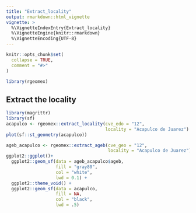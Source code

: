 ```yaml
---
title: "Extract_locality"
output: rmarkdown::html_vignette
vignette: >
  %\VignetteIndexEntry{Extract_locality}
  %\VignetteEngine{knitr::rmarkdown}
  %\VignetteEncoding{UTF-8}
---
```


```r
knitr::opts_chunk$set(
  collapse = TRUE,
  comment = "#>"
)
```

```r
library(rgeomex)
```


## Extract the locality
```r
library(magrittr)
library(sf)
acapulco <- rgeomex::extract_locality(cve_edo = "12",
                                      locality = "Acapulco de Juarez")
plot(sf::st_geometry(acapulco))

ageb_acapulco <- rgeomex::extract_ageb(cve_geo = "12",
                                       locality = "Acapulco de Juarez")
ggplot2::ggplot()+
  ggplot2::geom_sf(data = ageb_acapulco$ageb,
                   fill = "gray80",
                   col = "white",
                   lwd = 0.1) +
  ggplot2::theme_void() +
  ggplot2::geom_sf(data = acapulco,
                   fill = NA,
                   col = "black",
                   lwd = .5)
```
